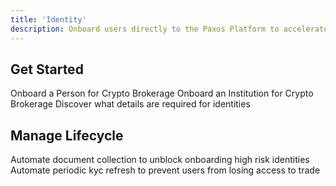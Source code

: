 ```yaml
---
title: 'Identity'
description: Onboard users directly to the Paxos Platform to accelerate speed to market and outsource your compliance needs.
---
```



## Get Started

<CardGroup cols={2}>
    <Card title="Quickstart Persons" href="/identity/person-crypto-brokerage">
        Onboard a Person for Crypto Brokerage
    </Card>
    <Card title="Quickstart Institution" href="/identity/institution-crypto-brokerage">
        Onboard an Institution for Crypto Brokerage
    </Card>
    <Card title="Required Details" href="/identity/required-details">
        Discover what details are required for identities
    </Card>
</CardGroup>

## Manage Lifecycle

<CardGroup cols={2}>
    <Card title="Automate Enhanced Due Diligence" href="/identity/kyc-refresh">
        Automate document collection to unblock onboarding high risk identities
    </Card>
    <Card title="Automate Periodic KYC Refresh" href="/identity/kyc-refresh">
        Automate periodic kyc refresh to prevent users from losing access to trade
    </Card>
</CardGroup>

[webhooks]: /webhooks/index.mdx
[reference]: /api-reference/events
[edd]: /identity/edd.mdx
[kycrefresh]: /identity/kyc-refresh.mdx
[events]: /api-reference/events
